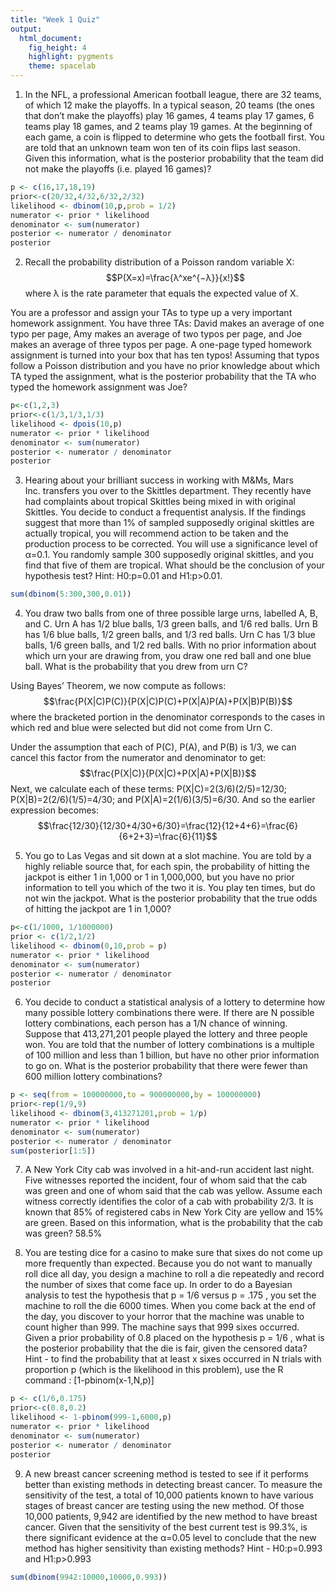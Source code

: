 ```yaml
---
title: "Week 1 Quiz"
output: 
  html_document: 
    fig_height: 4
    highlight: pygments
    theme: spacelab
---
```


1. In the NFL, a professional American football league, there are 32 teams, of which 12 make the playoffs. In a typical season, 20 teams (the ones that don’t make the playoffs) play 16 games, 4 teams play 17 games, 6 teams play 18 games, and 2 teams play 19 games. At the beginning of each game, a coin is flipped to determine who gets the football first. You are told that an unknown team won ten of its coin flips last season. Given this information, what is the posterior probability that the team did not make the playoffs (i.e. played 16 games)?
```r
p <- c(16,17,18,19)
prior<-c(20/32,4/32,6/32,2/32)
likelihood <- dbinom(10,p,prob = 1/2)
numerator <- prior * likelihood
denominator <- sum(numerator)
posterior <- numerator / denominator
posterior
```

2. Recall the probability distribution of a Poisson random variable X:
$$P(X=x)=\frac{λ^xe^{−λ}}{x!}$$
where λ is the rate parameter that equals the expected value of X.

You are a professor and assign your TAs to type up a very important homework assignment. You have three TAs: David makes an average of one typo per page, Amy makes an average of two typos per page, and Joe makes an average of three typos per page. A one-page typed homework assignment is turned into your box that has ten typos! Assuming that typos follow a Poisson distribution and you have no prior knowledge about which TA typed the assignment, what is the posterior probability that the TA who typed the homework assignment was Joe?

```r
p<-c(1,2,3)
prior<-c(1/3,1/3,1/3)
likelihood <- dpois(10,p)
numerator <- prior * likelihood
denominator <- sum(numerator)
posterior <- numerator / denominator
posterior
```


3. Hearing about your brilliant success in working with M&Ms, Mars Inc. transfers you over to the Skittles department. They recently have had complaints about tropical Skittles being mixed in with original Skittles. You decide to conduct a frequentist analysis. If the findings suggest that more than 1% of sampled supposedly original skittles are actually tropical, you will recommend action to be taken and the production process to be corrected. You will use a significance level of α=0.1. You randomly sample 300 supposedly original skittles, and you find that five of them are tropical. What should be the conclusion of your hypothesis test? 
Hint: H0:p=0.01 and H1:p>0.01.
```r
sum(dbinom(5:300,300,0.01))
```

4. You draw two balls from one of three possible large urns, labelled A, B, and C. Urn A has 1/2 blue balls, 1/3 green balls, and 1/6 red balls. Urn B has 1/6 blue balls, 1/2 green balls, and 1/3 red balls. Urn C has 1/3 blue balls, 1/6 green balls, and 1/2 red balls. With no prior information about which urn your are drawing from, you draw one red ball and one blue ball. What is the probability that you drew from urn C?

Using Bayes' Theorem, we now compute as follows: 
$$\frac{P(X|C)P(C)}{P(X|C)P(C)+P(X|A)P(A)+P(X|B)P(B)}$$
where the bracketed portion in the denominator corresponds to the cases in which red and blue were selected but did not come from Urn C.

Under the assumption that each of P(C), P(A), and P(B) is 1/3, we can cancel this factor from the numerator and denominator to get:
$$\frac{P(X|C)}{P(X|C)+P(X|A)+P(X|B)}$$
Next, we calculate each of these terms:
P(X|C)=2(3/6)(2/5)=12/30; P(X|B)=2(2/6)(1/5)=4/30; and P(X|A)=2(1/6)(3/5)=6/30.
And so the earlier expression becomes:
$$\frac{12/30}{12/30+4/30+6/30}=\frac{12}{12+4+6}=\frac{6}{6+2+3}=\frac{6}{11}$$

5. You go to Las Vegas and sit down at a slot machine. You are told by a highly reliable source that, for each spin, the probability of hitting the jackpot is either 1 in 1,000 or 1 in 1,000,000, but you have no prior information to tell you which of the two it is. You play ten times, but do not win the jackpot. What is the posterior probability that the true odds of hitting the jackpot are 1 in 1,000?
```r
p<-c(1/1000, 1/1000000)
prior <- c(1/2,1/2)
likelihood <- dbinom(0,10,prob = p)
numerator <- prior * likelihood
denominator <- sum(numerator)
posterior <- numerator / denominator
posterior
```

6. You decide to conduct a statistical analysis of a lottery to determine how many possible lottery combinations there were. If there are N possible lottery combinations, each person has a 1/N chance of winning. Suppose that 413,271,201 people played the lottery and three people won. You are told that the number of lottery combinations is a multiple of 100 million and less than 1 billion, but have no other prior information to go on. What is the posterior probability that there were fewer than 600 million lottery combinations?
```r
p <- seq(from = 100000000,to = 900000000,by = 100000000)
prior<-rep(1/9,9)
likelihood <- dbinom(3,413271201,prob = 1/p)
numerator <- prior * likelihood
denominator <- sum(numerator)
posterior <- numerator / denominator
sum(posterior[1:5])
```

7. A New York City cab was involved in a hit-and-run accident last night. Five witnesses reported the incident, four of whom said that the cab was green and one of whom said that the cab was yellow. Assume each witness correctly identifies the color of a cab with probability 2/3. It is known that 85% of registered cabs in New York City are yellow and 15% are green. Based on this information, what is the probability that the cab was green?
58.5%

8. You are testing dice for a casino to make sure that sixes do not come up more frequently than expected. Because you do not want to manually roll dice all day, you design a machine to roll a die repeatedly and record the number of sixes that come face up. In order to do a Bayesian analysis to test the hypothesis that p = 1/6 versus p = .175 , you set the machine to roll the die 6000 times. When you come back at the end of the day, you discover to your horror that the machine was unable to count higher than 999. The machine says that 999 sixes occurred. Given a prior probability of 0.8 placed on the hypothesis p = 1/6 , what is the posterior probability that the die is fair, given the censored data? Hint - to find the probability that at least x sixes occurred in N trials with proportion p (which is the likelihood in this problem), use the R command :
[1-pbinom(x-1,N,p)]

```r
p <- c(1/6,0.175)
prior<-c(0.8,0.2)
likelihood <- 1-pbinom(999-1,6000,p)
numerator <- prior * likelihood
denominator <- sum(numerator)
posterior <- numerator / denominator
posterior
```

9. A new breast cancer screening method is tested to see if it performs better than existing methods in detecting breast cancer. To measure the sensitivity of the test, a total of 10,000 patients known to have various stages of breast cancer are testing using the new method. Of those 10,000 patients, 9,942 are identified by the new method to have breast cancer. Given that the sensitivity of the best current test is 99.3%, is there significant evidence at the α=0.05 level to conclude that the new method has higher sensitivity than existing methods? Hint - H0:p=0.993 and H1:p>0.993
```r
sum(dbinom(9942:10000,10000,0.993))
```











